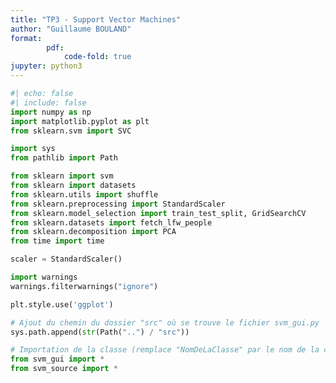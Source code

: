 ```yaml
---
title: "TP3 - Support Vector Machines"
author: "Guillaume BOULAND"
format: 
        pdf: 
            code-fold: true
jupyter: python3
---
```


```python
#| echo: false
#| include: false
import numpy as np
import matplotlib.pyplot as plt
from sklearn.svm import SVC

import sys
from pathlib import Path

from sklearn import svm
from sklearn import datasets
from sklearn.utils import shuffle
from sklearn.preprocessing import StandardScaler
from sklearn.model_selection import train_test_split, GridSearchCV
from sklearn.datasets import fetch_lfw_people
from sklearn.decomposition import PCA
from time import time

scaler = StandardScaler()

import warnings
warnings.filterwarnings("ignore")

plt.style.use('ggplot')

# Ajout du chemin du dossier "src" où se trouve le fichier svm_gui.py
sys.path.append(str(Path("..") / "src"))

# Importation de la classe (remplace "NomDeLaClasse" par le nom de la classe réelle)
from svm_gui import *
from svm_source import *
```


